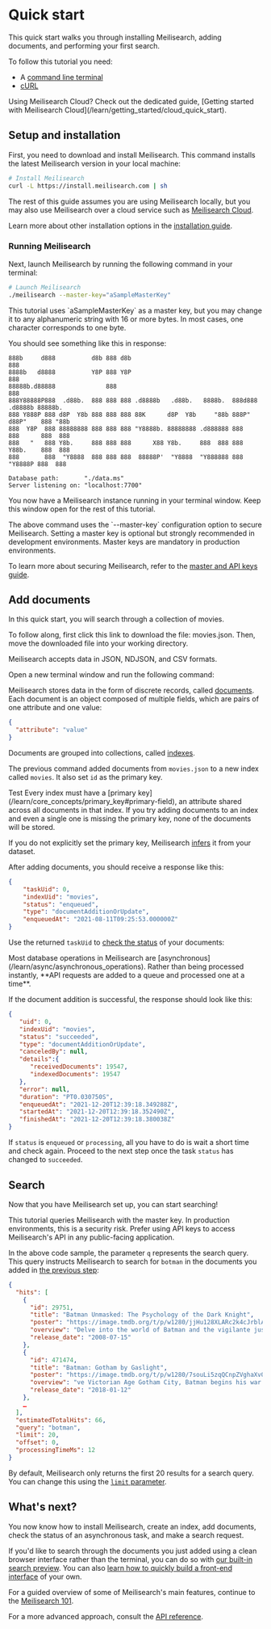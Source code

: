 # Quick start

This quick start walks you through installing Meilisearch, adding documents, and performing your first search.

To follow this tutorial you need:

- A [command line terminal](https://www.learnenough.com/command-line-tutorial#sec-running_a_terminal)
- [cURL](https://curl.se)

<Capsule intent="tip">
Using Meilisearch Cloud? Check out the dedicated guide, [Getting started with Meilisearch Cloud](/learn/getting_started/cloud_quick_start).
</Capsule>

## Setup and installation

First, you need to download and install Meilisearch. This command installs the latest Meilisearch version in your local machine:

```bash
# Install Meilisearch
curl -L https://install.meilisearch.com | sh
```

The rest of this guide assumes you are using Meilisearch locally, but you may also use Meilisearch over a cloud service such as [Meilisearch Cloud](https://www.meilisearch.com/pricing?utm_campaign=oss&utm_source=docs&utm_medium=quick-start).

Learn more about other installation options in the [installation guide](/learn/getting_started/installation).


### Running Meilisearch

Next, launch Meilisearch by running the following command in your terminal:

```bash
# Launch Meilisearch
./meilisearch --master-key="aSampleMasterKey"
```

<Capsule intent="note">
This tutorial uses `aSampleMasterKey` as a master key, but you may change it to any alphanumeric string with 16 or more bytes. In most cases, one character corresponds to one byte.
</Capsule>

You should see something like this in response:

```
888b     d888          d8b 888 d8b                                            888
8888b   d8888          Y8P 888 Y8P                                            888
88888b.d88888              888                                                888
888Y88888P888  .d88b.  888 888 888 .d8888b   .d88b.   8888b.  888d888 .d8888b 88888b.
888 Y888P 888 d8P  Y8b 888 888 888 88K      d8P  Y8b     "88b 888P"  d88P"    888 "88b
888  Y8P  888 88888888 888 888 888 "Y8888b. 88888888 .d888888 888    888      888  888
888   "   888 Y8b.     888 888 888      X88 Y8b.     888  888 888    Y88b.    888  888
888       888  "Y8888  888 888 888  88888P'  "Y8888  "Y888888 888     "Y8888P 888  888

Database path:       "./data.ms"
Server listening on: "localhost:7700"
```

You now have a Meilisearch instance running in your terminal window. Keep this window open for the rest of this tutorial.

<Capsule intent="note">
The above command uses the `--master-key` configuration option to secure Meilisearch. Setting a master key is optional but strongly recommended in development environments. Master keys are mandatory in production environments.
</Capsule>

To learn more about securing Meilisearch, refer to the [master and API keys guide](/learn/security/master_api_keys).

## Add documents

In this quick start, you will search through a collection of movies.

To follow along, first click this link to download the file: <ButtonLink as="a" id="downloadMovie" href="/movies.json" download="movies.json">movies.json</ButtonLink>. Then, move the downloaded file into your working directory.

<Capsule intent="note">
Meilisearch accepts data in JSON, NDJSON, and CSV formats.
</Capsule>

Open a new terminal window and run the following command:

<CodeSamples id="getting_started_add_documents_md" />

Meilisearch stores data in the form of discrete records, called [documents](/learn/core_concepts/documents). Each document is an object composed of multiple fields, which are pairs of one attribute and one value:

```json
{
  "attribute": "value"
}
```

Documents are grouped into collections, called [indexes](/learn/core_concepts/indexes).

The previous command added documents from `movies.json` to a new index called `movies`. It also set `id` as the primary key.

<Capsule intent="note">
Test Every index must have a [primary key](/learn/core_concepts/primary_key#primary-field), an attribute shared across all documents in that index. If you try adding documents to an index and even a single one is missing the primary key, none of the documents will be stored.

If you do not explicitly set the primary key, Meilisearch [infers](/learn/core_concepts/primary_key#meilisearch-guesses-your-primary-key) it from your dataset.
</Capsule>

After adding documents, you should receive a response like this:

```json
{
    "taskUid": 0,
    "indexUid": "movies",
    "status": "enqueued",
    "type": "documentAdditionOrUpdate",
    "enqueuedAt": "2021-08-11T09:25:53.000000Z"
}
```

Use the returned `taskUid` to [check the status](/reference/api/tasks) of your documents:

<CodeSamples id="getting_started_check_task_status" />

<Capsule intent="note">
Most database operations in Meilisearch are [asynchronous](/learn/async/asynchronous_operations). Rather than being processed instantly, **API requests are added to a queue and processed one at a time**.
</Capsule>

If the document addition is successful, the response should look like this:

```json
{
   "uid": 0,
   "indexUid": "movies",
   "status": "succeeded",
   "type": "documentAdditionOrUpdate",
   "canceledBy": null,
   "details":{
      "receivedDocuments": 19547,
      "indexedDocuments": 19547
   },
   "error": null,
   "duration": "PT0.030750S",
   "enqueuedAt": "2021-12-20T12:39:18.349288Z",
   "startedAt": "2021-12-20T12:39:18.352490Z",
   "finishedAt": "2021-12-20T12:39:18.380038Z"
}
```

If `status` is `enqueued` or `processing`, all you have to do is wait a short time and check again. Proceed to the next step once the task `status` has changed to `succeeded`.

## Search

Now that you have Meilisearch set up, you can start searching!

<CodeSamples id="getting_started_search_md" />

<Capsule intent="note">
This tutorial queries Meilisearch with the master key. In production environments, this is a security risk. Prefer using API keys to access Meilisearch's API in any public-facing application.
</Capsule>

In the above code sample, the parameter `q` represents the search query. This query instructs Meilisearch to search for `botman` in the documents you added in [the previous step](#add-documents):

```json
{
  "hits": [
    {
      "id": 29751,
      "title": "Batman Unmasked: The Psychology of the Dark Knight",
      "poster": "https://image.tmdb.org/t/p/w1280/jjHu128XLARc2k4cJrblAvZe0HE.jpg",
      "overview": "Delve into the world of Batman and the vigilante justice tha",
      "release_date": "2008-07-15"
    },
    {
      "id": 471474,
      "title": "Batman: Gotham by Gaslight",
      "poster": "https://image.tmdb.org/t/p/w1280/7souLi5zqQCnpZVghaXv0Wowi0y.jpg",
      "overview": "ve Victorian Age Gotham City, Batman begins his war on crime",
      "release_date": "2018-01-12"
    },
    …
  ],
  "estimatedTotalHits": 66,
  "query": "botman",
  "limit": 20,
  "offset": 0,
  "processingTimeMs": 12
}
```

By default, Meilisearch only returns the first 20 results for a search query. You can change this using the [`limit` parameter](/reference/api/search#limit).

## What's next?

You now know how to install Meilisearch, create an index, add documents, check the status of an asynchronous task, and make a search request.

If you'd like to search through the documents you just added using a clean browser interface rather than the terminal, you can do so with [our built-in search preview](/learn/getting_started/search_preview). You can also [learn how to quickly build a front-end interface](/learn/front_end/front_end_integration) of your own.

For a guided overview of some of Meilisearch's main features, continue to the [Meilisearch 101](/learn/getting_started/filtering_and_sorting).

For a more advanced approach, consult the [API reference](/reference/api/overview).
